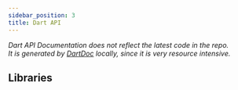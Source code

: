 ```yaml
---
sidebar_position: 3
title: Dart API
---
```



*Dart API Documentation does not reflect the latest code in the repo. <br/> It is generated by [DartDoc](https://pub.dev/packages/dartdoc) locally, since it is very resource intensive.* 

## Libraries 
<DocCardList />